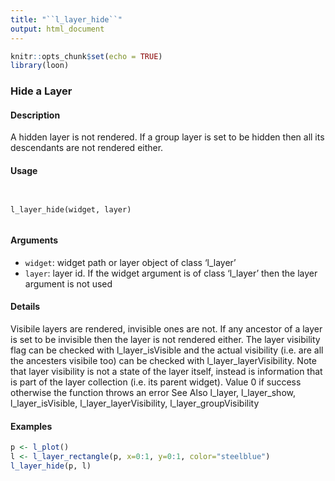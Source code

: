 ```yaml
---
title: "``l_layer_hide``"
output: html_document
---
```


```r
knitr::opts_chunk$set(echo = TRUE)
library(loon)
```
### Hide a Layer

#### Description 

A hidden layer is not rendered. If a group layer is set to be hidden then all its descendants are not
rendered either.

#### Usage
<pre><code>

l_layer_hide(widget, layer)

</code></pre>
#### Arguments 

* ``widget``: widget path or layer object of class 'l_layer'
* ``layer``:   layer id. If the widget argument is of class 'l_layer' then the layer argument
is not used

#### Details 

Visibile layers are rendered, invisible ones are not. If any ancestor of a layer is set to be invisible then
the layer is not rendered either. The layer visibility flag can be checked with l_layer_isVisible
and the actual visibility (i.e. are all the ancesters visibile too) can be checked with l_layer_layerVisibility.
Note that layer visibility is not a state of the layer itself, instead is information that is part of the
layer collection (i.e. its parent widget).
Value
0 if success otherwise the function throws an error
See Also
l_layer, l_layer_show, l_layer_isVisible, l_layer_layerVisibility, l_layer_groupVisibility

#### Examples 
```r
p <- l_plot()
l <- l_layer_rectangle(p, x=0:1, y=0:1, color="steelblue")
l_layer_hide(p, l)
```